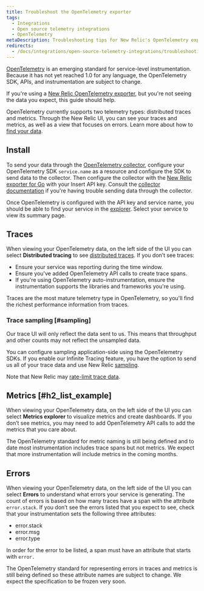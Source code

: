 ```yaml
---
title: Troubleshoot the OpenTelemetry exporter
tags:
  - Integrations
  - Open source telemetry integrations
  - OpenTelemetry
metaDescription: Troubleshooting tips for New Relic's OpenTelemetry exporters.
redirects:
  - /docs/integrations/open-source-telemetry-integrations/troubleshooting-opentelemetry
---
```


[OpenTelemetry](http://opentelemetry.io) is an emerging standard for service-level instrumentation. Because it has not yet reached 1.0 for any language, the OpenTelemetry SDK, APIs, and instrumentation are subject to change.

If you're using a [New Relic OpenTelemetry exporter](/docs/integrations/open-source-telemetry-integrations/open-source-telemetry-integration-list/new-relics-opentelemetry-integration), but you're not seeing the data you expect, this guide should help.

OpenTelemetry currently supports two telemetry types: distributed traces and metrics. Through the New Relic UI, you can see your traces and metrics, as well as a view that focuses on errors. Learn more about how to [find your data](/docs/integrations/open-source-telemetry-integrations/opentelemetry/view-your-opentelemetry-data-new-relic).

## Install

To send your data through the [OpenTelemetry collector](https://github.com/open-telemetry/opentelemetry-collector), configure your OpenTelemetry SDK `service.name` as a resource and configure the SDK to send data to the collector. Then configure the collector with the [New Relic exporter for Go](https://github.com/newrelic/opentelemetry-exporter-go) with your Insert API key. Consult the [collector documentation](https://opentelemetry.io/docs/collector/about/) if you're having trouble sending data through the collector.

Once OpenTelemetry is configured with the API key and service name, you should be able to find your service in the [explorer](https://docs.newrelic.com/docs/new-relic-one/use-new-relic-one/ui-data/new-relic-one-entity-explorer-view-performance-across-apps-services-hosts). Select your service to view its summary page.

## Traces

When viewing your OpenTelemetry data, on the left side of the UI you can select **Distributed tracing** to see [distributed traces](/docs/understand-dependencies/distributed-tracing/ui-data/understand-use-distributed-trace-ui). If you don’t see traces:

* Ensure your service was reporting during the time window.
* Ensure you've added OpenTelemetry API calls to create trace spans.
* If you're using OpenTelemetry auto-instrumentation, ensure the instrumentation supports the libraries and frameworks you're using.

Traces are the most mature telemetry type in OpenTelemetry, so you'll find the richest performance information from traces.

### Trace sampling [#sampling]

Our trace UI will only reflect the data sent to us. This means that throughput and other counts may not reflect the unsampled data.

You can configure sampling application-side using the OpenTelemetry SDKs. If you enable our Infinite Tracing feature, you have the option to send us all of your trace data and use New Relic [sampling](/docs/understand-dependencies/distributed-tracing/get-started/how-new-relic-distributed-tracing-works#sampling).

Note that New Relic may [rate-limit trace data](/docs/understand-dependencies/distributed-tracing/trace-api/trace-api-general-requirements-limits#requirements).

## Metrics [#h2_list_example]

When viewing your OpenTelemetry data, on the left side of the UI you can select **Metrics explorer** to visualize metrics and create dashboards. If you don’t see metrics, you may need to add OpenTelemetry API calls to add the metrics that you care about.

<Callout variant="caution">
  The OpenTelemetry standard for metric naming is still being defined and to date most instrumentation includes trace spans but not metrics. We expect that more instrumentation will include metrics in the coming months.
</Callout>

## Errors

When viewing your OpenTelemetry data, on the left side of the UI you can select **Errors** to understand what errors your service is generating. The count of errors is based on how many traces have a span with the attribute `error.stack`. If you don’t see the errors listed that you expect to see, check that your instrumentation sets the following three attributes:

* error.stack
* error.msg
* error.type

In order for the error to be listed, a span must have an attribute that starts with `error.`

<Callout variant="caution">
  The OpenTelemetry standard for representing errors in traces and metrics is still being defined so these attribute names are subject to change. We expect the specification to be frozen very soon.
</Callout>
